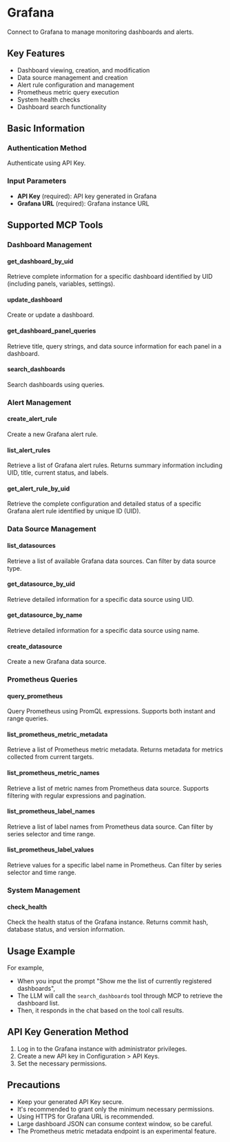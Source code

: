 # Grafana

Connect to Grafana to manage monitoring dashboards and alerts.

## Key Features
- Dashboard viewing, creation, and modification
- Data source management and creation
- Alert rule configuration and management
- Prometheus metric query execution
- System health checks
- Dashboard search functionality

## Basic Information

### Authentication Method
Authenticate using API Key.

### Input Parameters
- **API Key** (required): API key generated in Grafana
- **Grafana URL** (required): Grafana instance URL

## Supported MCP Tools

### Dashboard Management
#### get_dashboard_by_uid
Retrieve complete information for a specific dashboard identified by UID (including panels, variables, settings).

#### update_dashboard
Create or update a dashboard.

#### get_dashboard_panel_queries
Retrieve title, query strings, and data source information for each panel in a dashboard.

#### search_dashboards
Search dashboards using queries.

### Alert Management
#### create_alert_rule
Create a new Grafana alert rule.

#### list_alert_rules
Retrieve a list of Grafana alert rules. Returns summary information including UID, title, current status, and labels.

#### get_alert_rule_by_uid
Retrieve the complete configuration and detailed status of a specific Grafana alert rule identified by unique ID (UID).

### Data Source Management
#### list_datasources
Retrieve a list of available Grafana data sources. Can filter by data source type.

#### get_datasource_by_uid
Retrieve detailed information for a specific data source using UID.

#### get_datasource_by_name
Retrieve detailed information for a specific data source using name.

#### create_datasource
Create a new Grafana data source.

### Prometheus Queries
#### query_prometheus
Query Prometheus using PromQL expressions. Supports both instant and range queries.

#### list_prometheus_metric_metadata
Retrieve a list of Prometheus metric metadata. Returns metadata for metrics collected from current targets.

#### list_prometheus_metric_names
Retrieve a list of metric names from Prometheus data source. Supports filtering with regular expressions and pagination.

#### list_prometheus_label_names
Retrieve a list of label names from Prometheus data source. Can filter by series selector and time range.

#### list_prometheus_label_values
Retrieve values for a specific label name in Prometheus. Can filter by series selector and time range.

### System Management
#### check_health
Check the health status of the Grafana instance. Returns commit hash, database status, and version information.

## Usage Example

For example,
- When you input the prompt "Show me the list of currently registered dashboards",
- The LLM will call the `search_dashboards` tool through MCP to retrieve the dashboard list.
- Then, it responds in the chat based on the tool call results.

## API Key Generation Method
1. Log in to the Grafana instance with administrator privileges.
2. Create a new API key in Configuration > API Keys.
3. Set the necessary permissions.

## Precautions
- Keep your generated API Key secure.
- It's recommended to grant only the minimum necessary permissions.
- Using HTTPS for Grafana URL is recommended.
- Large dashboard JSON can consume context window, so be careful.
- The Prometheus metric metadata endpoint is an experimental feature. 